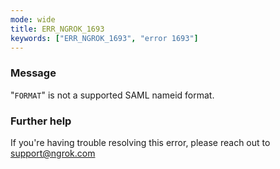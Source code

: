 ```yaml
---
mode: wide
title: ERR_NGROK_1693
keywords: ["ERR_NGROK_1693", "error 1693"]
---
```


### Message

"`FORMAT`" is not a supported SAML nameid format.

### Further help

If you're having trouble resolving this error, please reach out to [support@ngrok.com](mailto:support@ngrok.com?subject=Help%20with%20ERR_NGROK_1693)
